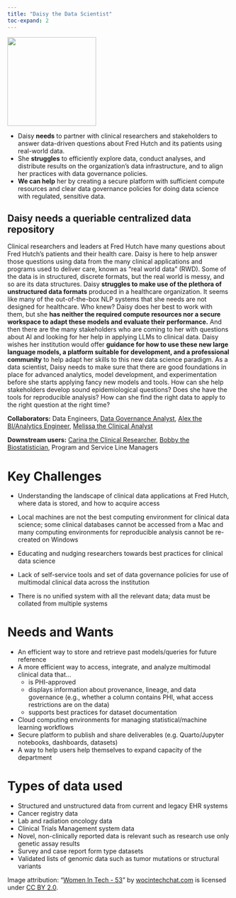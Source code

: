 ```yaml
---
title: "Daisy the Data Scientist"
toc-expand: 2
---
```


::: grid
::: {.g-col-12 .g-col-xl-3}
<img src="/img/daisy.jpg" width="200" height="200"/>
:::

::: {.g-col-12 .g-col-xl-8}
-   Daisy **needs** to partner with clinical researchers and stakeholders to answer data-driven questions about Fred Hutch and its patients using real-world data.
-   She **struggles** to efficiently explore data, conduct analyses, and distribute results on the organization’s data infrastructure, and to align her practices with data governance policies. 
-   **We can help** her by creating a secure platform with sufficient compute resources and clear data governance policies for doing data science with regulated, sensitive data. 
:::
:::

::: lightblue-highlight
## Daisy needs a queriable centralized data repository

Clinical researchers and leaders at Fred Hutch have many questions about Fred Hutch’s patients and their health care. Daisy is here to help answer those questions using data from the many clinical applications and programs used to deliver care, known as “real world data” (RWD). Some of the data is in structured, discrete formats, but the real world is messy, and so are its data structures. Daisy **struggles to make use of the plethora of unstructured data formats** produced in a healthcare organization. It seems like many of the out-of-the-box NLP systems that she needs are not designed for healthcare. Who knew? Daisy does her best to work with them, but she **has neither the required compute resources nor a secure workspace to adapt these models and evaluate their performance.** And then there are the many stakeholders who are coming to her with questions about AI and looking for her help in applying LLMs to clinical data. Daisy wishes her institution would offer **guidance for how to use these new large language models, a platform suitable for development, and a professional community** to help adapt her skills to this new data science paradigm. As a data scientist, Daisy needs to make sure that there are good foundations in place for advanced analytics, model development, and experimentation before she starts applying fancy new models and tools. How can she help stakeholders develop sound epidemiological questions? Does she have the tools for reproducible analysis? How can she find the right data to apply to the right question at the right time?  
:::

::: darkblue-highlight
**Collaborators:** Data Engineers, [Data Governance Analyst](/family/cards/DJ-data-governance-analyst.html), [Alex the BI/Analytics Engineer](/family/cards/Alex-the-bi-analytics-engineer.html), [Melissa the Clinical Analyst](/family/cards/melissa-clinical-analyst.html)

**Downstream users:** [Carina the Clinical Researcher](/family/cards/Carina-the-clinical-researcher.html), [Bobby the Biostatistician](/family/cards/Bobby-the-biostatistician.html), Program and Service Line Managers
:::


# Key Challenges

-   Understanding the landscape of clinical data applications at Fred Hutch, where data is stored, and how to acquire access  

-   Local machines are not the best computing environment for clinical data science; some clinical databases cannot be accessed from a Mac and many computing environments for reproducible analysis cannot be re-created on Windows  

-   Educating and nudging researchers towards best practices for clinical data science  

-   Lack of self-service tools and set of data governance policies for use of multimodal clinical data across the institution  

-   There is no unified system with all the relevant data; data must be collated from multiple systems  

# Needs and Wants

-   An efficient way to store and retrieve past models/queries for future reference
-   A more efficient way to access, integrate, and analyze multimodal clinical data that...
    -   is PHI-approved
    -   displays information about provenance, lineage, and data governance (e.g., whether a column contains PHI, what access restrictions are on the data)
    -   supports best practices for dataset documentation
-   Cloud computing environments for managing statistical/machine learning workflows
-   Secure platform to publish and share deliverables (e.g. Quarto/Jupyter notebooks, dashboards, datasets)
-   A way to help users help themselves to expand capacity of the department


# Types of data used

-   Structured and unstructured data from current and legacy EHR systems 
-   Cancer registry data
-   Lab and radiation oncology data
-   Clinical Trials Management system data
-   Novel, non-clinically reported data is relevant such as research use only genetic assay results
-   Survey and case report form type datasets
-   Validated lists of genomic data such as tumor mutations or structural variants

<div>

Image attribution: "[Women In Tech - 53](https://www.flickr.com/photos/136629440@N06/22344625928)" by [wocintechchat.com](https://www.flickr.com/photos/136629440@N06) is licensed under [CC BY 2.0](https://creativecommons.org/licenses/by/2.0/?ref=openverse).

</div>
